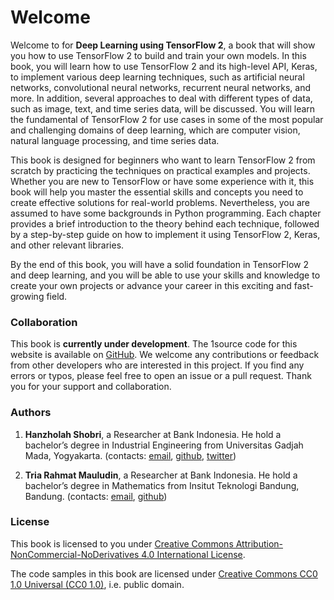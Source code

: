 # Welcome {.unnumbered}


Welcome to for **Deep Learning using TensorFlow 2**, a book that will show you how to use TensorFlow 2 to build and train your own models. In this book, you will learn how to use TensorFlow 2 and its high-level API, Keras, to implement various deep learning techniques, such as artificial neural networks, convolutional neural networks, recurrent neural networks, and more. In addition, several approaches to deal with different types of data, such as image, text, and time series data, will be discussed. You will learn the fundamental of TensorFlow 2 for use cases in some of the most popular and challenging domains of deep learning, which are computer vision, natural language processing, and time series data.

This book is designed for beginners who want to learn TensorFlow 2 from scratch by practicing the techniques on practical examples and projects. Whether you are new to TensorFlow or have some experience with it, this book will help you master the essential skills and concepts you need to create effective solutions for real-world problems. Nevertheless, you are assumed to have some backgrounds in Python programming. Each chapter provides a brief introduction to the theory behind each technique, followed by a step-by-step guide on how to implement it using TensorFlow 2, Keras, and other relevant libraries.

By the end of this book, you will have a solid foundation in TensorFlow 2 and deep learning, and you will be able to use your skills and knowledge to create your own projects or advance your career in this exciting and fast-growing field.

### Collaboration

This book is **currently under development**. The 1source code for this website is available on [GitHub](https://github.com/hanzholahs/tensorflow-for-deep-learning). We welcome any contributions or feedback from other developers who are interested in this project. If you find any errors or typos, please feel free to open an issue or a pull request. Thank you for your support and collaboration.

### Authors

1. **Hanzholah Shobri**, a Researcher at Bank Indonesia. He hold a bachelor's degree in Industrial Engineering from Universitas Gadjah Mada, Yogyakarta. (contacts: [email](mailto:hanzholahs@gmail.com), [github](https://github.com/hanzholahs), [twitter](https://twitter.com/hanzholah))

1. **Tria Rahmat Mauludin**, a Researcher at Bank Indonesia. He hold a bachelor's degree in Mathematics from Insitut Teknologi Bandung, Bandung. (contacts: [email](mailto:triarahmatm@gmail.com), [github](https://github.com/triarm))


### License

This book is licensed to you under [Creative Commons Attribution-NonCommercial-NoDerivatives 4.0 International License](https://creativecommons.org/licenses/by-nc-nd/4.0/).

The code samples in this book are licensed under [Creative Commons CC0 1.0 Universal (CC0 1.0)](https://creativecommons.org/publicdomain/zero/1.0/), i.e. public domain.